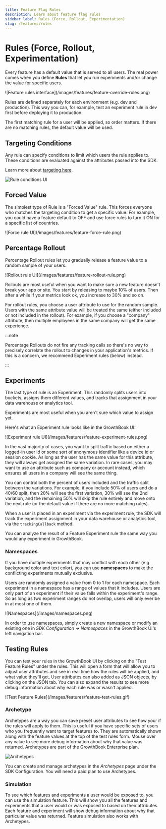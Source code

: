 ```yaml
---
title: Feature Flag Rules
description: Learn about feature flag rules
sidebar_label: Rules (Force, Rollout, Experimentation)
slug: /features/rules
---
```



# Rules (Force, Rollout, Experimentation)

Every feature has a default value that is served to all users. The real power comes when you define **Rules**
that let you run experiments and/or change the value for specific users.

<MaxWidthImage maxWidth={700}>
    ![Feature rules interface](/images/features/feature-override-rules.png)
</MaxWidthImage>

Rules are defined separately for each environment (e.g. dev and production). This way you can, for example, test
an experiment rule in dev first before deploying it to production.

The first matching rule for a user will be applied, so order matters. If there are no matching rules, the default value
will be used.

## Targeting Conditions

Any rule can specify conditions to limit which users the rule applies to. These conditions are evaluated against the attributes passed into the SDK.

Learn more about [targeting here](/features/targeting).

![Rule conditions UI](/images/rule-conditions.png)

## Forced Value

The simplest type of Rule is a "Forced Value" rule. This forces everyone who matches the targeting condition to get a specific value. For example, you could have a feature default to OFF and use force rules to turn it ON for a specific list of countries.

<MaxWidthImage maxWidth={600}>
    ![Force rule UI](/images/features/feature-force-rule.png)
</MaxWidthImage>

## Percentage Rollout

Percentage Rollout rules let you gradually release a feature value to a random sample of your users.

<MaxWidthImage maxWidth={600}>
    ![Rollout rule UI](/images/features/feature-rollout-rule.png)
</MaxWidthImage>

Rollouts are most useful when you want to make sure a new feature doesn't break your app or site. You start by releasing to maybe 10% of users. Then after a while if your metrics look ok, you increase to 30% and so on.

For rollout rules, you choose a user attribute to use for the random sample. Users with the same attribute value will be treated the same (either included or not included in the rollout). For example, if you choose a "company" attribute, then multiple employees in the same company will get the same experience.

:::note

Percentage Rollouts do not fire any tracking calls so there's no way to precisely correlate the rollout to changes in your application's metrics. If this is a concern, we recommend Experiment rules (below) instead.

:::

## Experiments

The last type of rule is an Experiment. This randomly splits users into buckets, assigns them different values, and
tracks that assignment in your data warehouse or analytics tool.

Experiments are most useful when you aren't sure which value to assign yet.

Here's what an Experiment rule looks like in the GrowthBook UI:

<MaxWidthImage maxWidth={600}>
    ![Experiment rule UI](/images/features/feature-experiment-rules.png)
</MaxWidthImage>

In the vast majority of cases, you want to split traffic based on either a logged-in user id or some sort of anonymous
identifier like a device id or session cookie. As long as the user has the same value for this attribute, they will
always get assigned the same variation. In rare cases, you may want to use an attribute such as company or account
instead, which ensures all users in a company will see the same thing.

You can control both the percent of users included and the traffic split between the variations. For example, if you include 50% of users and do a 40/60 split, then 20% will see the first variation, 30% will see the 2nd variation, and the remaining 50% will skip the rule entirely and move onto the next rule (or the default value if there are no more matching rules).

When a user is placed in an experiment via the experiment rule, the SDK will track the experiment assignment
in your data warehouse or analytics tool, via the `trackingCallback` method.

You can analyze the result of a Feature Experiment rule the same way you would any experiment in GrowthBook.

### Namespaces

If you have multiple experiments that may conflict with each other (e.g. background color and text color), you can
use **namespaces** to make the conflicting experiments mutually exclusive.

Users are randomly assigned a value from 0 to 1 for each namespace. Each experiment in a namespace has a range of values
that it includes. Users are only part of an experiment if their value falls within the experiment's range. So as long
as two experiment ranges do not overlap, users will only ever be in at most one of them.

<MaxWidthImage border>
    ![Namespaces](/images/namespaces.png)
</MaxWidthImage>

In order to use namespaces, simply create a new namespace or modify an existing one in _SDK Configuration → Namespaces_ in the GrowthBook UI's left navigation bar.

## Testing Rules

You can test your rules in the GrowthBook UI by clicking on the "Test Feature Rules" under the rules. This will open a
form that will allow you to adjust user attributes and see in real time how the rules will be applied, and what value
they'll get. User attributes can also added as JSON objects, by clicking on the JSON tab. You can also expand the
results to see more debug information about why each rule was or wasn't applied.

<MaxWidthImage border maxWidth={1000}>
    ![Test Feature Rules](/images/features/feature-test-rules.gif)
</MaxWidthImage>

### Archetype

Archetypes are a way you can save preset user attributes to see how your if the rules will apply to them. This is useful
if you have specific sets of users who you frequently want to target features to. They are automatically shown along with
the feature values at the top of the test rules form. Mouse over any value to see more debug information about why that
value was returned. Archetypes are part of the GrowthBook Enterprise plan.

![Archetypes](/images/features/feature-archetypes.png)

You can create and manage archetypes in the _Archetypes_ page under the SDK Configuration. You will need a paid plan to
use Archetypes.

### Simulation

To see which features and experiments a user would be exposed to, you can use the simulation feature. This will show you
all the features and experiments that a user would or was exposed to based on their attributes. Each feature and experiment
will show debug information about why that particular value was returned. Feature simulation also works with Archetypes.
